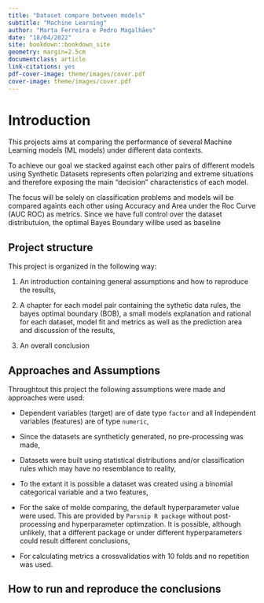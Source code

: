 ```yaml
--- 
title: "Dataset compare between models"
subtitle: "Machine Learning"
author: "Marta Ferreira e Pedro Magalhães"
date: "18/04/2022"
site: bookdown::bookdown_site
geometry: margin=2.5cm
documentclass: article
link-citations: yes
pdf-cover-image: theme/images/cover.pdf
cover-image: theme/images/cover.pdf
---
```


\newpage

# Introduction {-}

This projects aims at comparing the performance of several Machine Learning models (ML models) under different data contexts.

To achieve our goal we stacked against each other pairs of different models using Synthetic Datasets represents often polarizing and extreme situations and therefore exposing the main "decision" characteristics of each model.

The focus will be solely on classification problems and models will be compared againts each other using Accuracy and Area under the Roc Curve (AUC ROC) as metrics. Since we have full control over the dataset distributuion, the optimal Bayes Boundary willbe used as baseline


## Project structure {-}

This project is organized in the following way:

1. An introduction containing general assumptions and how to reproduce the results,

2. A chapter for each model pair containing the sythetic data rules, the bayes optimal boundary (BOB), a small models explanation and rational for each dataset, model fit and metrics as well as the prediction area and discussion of the results,

3. An overall conclusion


## Approaches and Assumptions {-}

Throughtout this project the following assumptions were made and approaches were used:

- Dependent variables (target) are of date type `factor` and all Independent variables (features) are of type `numeric`,

- Since the datasets are syntheticly generated, no pre-processing was made,

- Datasets were built using statistical distributions and/or classification rules which may have no resemblance to reality,

- To the extant it is possible a dataset was created using a binomial categorical variable and a two features,

- For the sake of molde comparing, the default hyperparameter value were used. This are provided by `Parsnip R package` without post-processing and hyperparameter optimzation. It is possible, although unlikely, that a different package or under different hyperparameters could result different conclusions,

- For calculating metrics a crossvalidatios with 10 folds and no repetition was used.


## How to run and reproduce the conclusions {-}


\newpage
